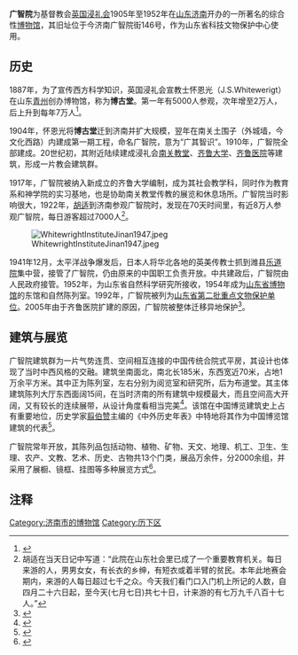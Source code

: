 {{文物保护单位
| 级别 = 全国
| Cat = 山东全国重点文物保护单位
| 图片 = [[File:Guangzhi_Yuan_Jinan_2009_07.jpg|260px]]<br><small>广智院正门</small>
| 名称 = 原齐鲁大学近现代建筑群
| 子项 = 广智院
| 编号 = 7-1783
| 分类 = 近现代重要史迹及代表性建筑
| 时代 = 1905年
| 所在 = [[山东省|山东省]][[济南市|济南市]][[历下区|历下区]]
| 登录 = 2013年5月
}}
'''广智院'''为基督教会[[英国浸礼会|英国浸礼会]]1905年至1952年在[[山东|山东]][[济南|济南]]开办的一所著名的综合性[[博物馆|博物馆]]，其旧址位于今济南广智院街146号，作为山东省科技文物保护中心使用。

== 历史 ==

1887年，为了宣传西方科学知识，英国浸礼会宣教士怀恩光（J.S.Whitewerigt）在山东[[青州|青州]]创办博物馆，称为'''博古堂'''。第一年有5000人参观，次年增至2万人，后上升到每年7万人<ref>{{Cite journal zh |author=李茂松 |title=《齐鲁大学前期考证近代教育发祥青州——山东近代教育早期历史概述》|journal=潍坊教育学院学报|date=2006年第3期}}</ref>。

1904年，怀恩光将'''博古堂'''迁到济南并扩大规模，翌年在南关土围子（外城墙，今文化西路）内建成第一期工程，命名广智院，意为“广其智识”。1910年，广智院全部建成。20世纪初，其附近陆续建成浸礼会[[济南南关礼拜堂旧址|南关教堂]]、[[齐鲁大学|齐鲁大学]]、[[齐鲁医院|齐鲁医院]]等建筑，形成一片教会建筑群。

1917年，广智院被纳入新成立的齐鲁大学编制，成为其社会教学科，同时作为教育系和神学院的实习基地，也是协助南关教堂传教的展览和休息场所。广智院当时影响很大，1922年，[[胡适|胡适]]到济南参观广智院时，发现在70天时间里，有近8万人参观广智院，每日游客超过7000人<ref>胡适在当天日记中写道：“此院在山东社会里已成了一个重要教育机关。每日来游的人，男男女女，有长衣的乡绅，有短衣或着半臂的贫民。本年此地赛会期内，来游的人每日超过七千之众。今天我们看门口入门机上所记的人数，自四月二十六日起，至今天(七月七日)共七十日，计来游的有七万九千八百十七人。”</ref>。

[[File:WhitewrightInstituteJinan1947.jpeg|right]]

1941年12月，太平洋战争爆发后，日本人将华北各地的英美传教士抓到潍县[[乐道院|乐道院]]集中营，接管了广智院，仍由原来的中国职工负责开放。中共建政后，广智院由人民政府接管。1952年，为山东省自然科学研究所接收，1954年成为[[山东省博物馆|山东省博物馆]]的东馆和自然陈列室。1992年，广智院被列为[[山东省文物保护单位|山东省第二批重点文物保护单位]]。2005年由于齐鲁医院扩建的原因，广智院被整体迁移异地保护<ref>{{Cite journal zh |author=王善龙 |title=《“百年博物馆”拟整体迁移保护》|journal=山东商报|date=2008年10月10日}}</ref>。

== 建筑与展览 ==

广智院建筑群为一片气势连贯、空间相互连接的中国传统合院式平房，其设计也体现了当时中西风格的交融。建筑坐南面北，南北长185米，东西宽近70米，占地1万余平方米。其中正为陈列室，左右分别为阅览室和研究所，后为布道堂。其主体建筑陈列大厅东西面阔15间，在当时济南的所有建筑中规模最大，而且空间高大开阔，又有较长的连续展带，从设计角度看相当完美<ref>{{cite web|url=http://www.qlwb.com.cn/display.asp?id=294949|title=《老济南光影广智院》|accessdate=2009-08-16|work=赵晓林|publisher=齐鲁晚报}}{{dead link|date=2018年2月 |bot=InternetArchiveBot |fix-attempted=yes }}</ref>。该馆在中国博览建筑史上占有重要地位，历史学家[[翦伯赞|翦伯赞]]主编的《中外历史年表》中特地将其作为中国博览馆建筑的代表<ref>{{Cite journal zh |author=中国建筑师学会建筑师分会 |title=《20世纪中国建筑遗产》|journal=建筑创作|date=2006年第4期}}</ref>。

广智院常年开放，其陈列品包括动物、植物、矿物、天文、地理、机工、卫生、生理、农产、文教、艺术、历史、古物共13个门类，展品万余件，分2000余组，并采用了展橱、镜框、挂图等多种展览方式<ref>{{cite web|url=http://www.dzwww.com/xinwen/xinwenzhuanti/jnby/zxbd/t20060626_1584715.htm|title=《广智院见证百年博物》|accessdate=2009-08-16|work=郭学军|publisher=大众网|archive-date=2022-06-10|archive-url=https://web.archive.org/web/20220610232920/http://www.dzwww.com/xinwen/xinwenzhuanti/jnby/zxbd/t20060626_1584715.htm}}</ref>。

== 注释 ==
{{reflist|2}}

{{山东全国重点文物保护单位}}
[[Category:济南市的博物馆|Category:济南市的博物馆]]
[[Category:历下区|Category:历下区]]